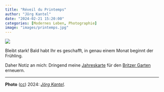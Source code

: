 ```yaml
---
title: "Réveil du Printemps"
author: "Jörg Kantel"
date: "2024-02-21 15:20:00"
categories: [Modernes Leben, Photographie]
image: "images/printemps.jpg"
---
```


[![](images/printemps-b.jpg)](https://www.flickr.com/photos/schockwellenreiter/53534056200/)

Bleibt stark! Bald habt Ihr es geschafft, in genau einem Monat beginnt der Frühling.

Daher Notiz an mich: Dringend meine [Jahreskarte](https://kantel.github.io/posts/2023031502_fruehlingsplaene/) für den [Britzer Garten](https://www.britzergarten.de/) erneuern.

---

**Photo** ([cc](http://creativecommons.org/licenses/by-nc-nd/2.0/)) 2024: *[Jörg Kantel](http://cognitiones.kantel-chaos-team.de/cv.html)*.